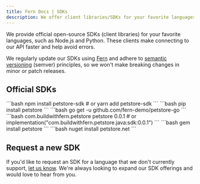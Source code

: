 ```yaml
---
title: Fern Docs | SDKs
description: We offer client libraries/SDKs for your favorite languages, generated by Fern from your OpenAPI specification file. 
---
```


We provide official open-source SDKs (client libraries) for your favorite languages, such as Node.js and Python. These clients make connecting to our API faster and help avoid errors.

We regularly update our SDKs using [Fern](https://buildwithfern.com/?utm_source=docs-starter-openapi/sdks) and adhere to [semantic versioning](https://semver.org/) (semver) principles, so we won't make breaking changes in minor or patch releases.

## Official SDKs 

<CodeBlocks>
  <CodeBlock title="Node">
  ```bash
  npm install petstore-sdk
  # or
  yarn add petstore-sdk
  ```
  </CodeBlock>
  <CodeBlock title="Python">
  ```bash
  pip install petstore
  ```
  </CodeBlock>
  <CodeBlock title="Go">
  ```bash
  go get -u github.com/fern-demo/petstore-go
  ```
  </CodeBlock>
  <CodeBlock title="Java">
  ```bash
  <dependency>
    <groupId>com.buildwithfern.petstore</groupId>
    <artifactId>petstore</artifactId>
    <version>0.0.1</version>
  </dependency>
  # or
  implementation("com.buildwithfern.petstore.java:sdk:0.0.1")
  ```
  </CodeBlock>
  <CodeBlock title="Ruby">
  ```bash
  gem install petstore
  ```
  </CodeBlock>
  <CodeBlock title="C#">
  ```bash
  nuget install petstore.net
  ```
  </CodeBlock>
</CodeBlocks>

## Request a new SDK 

If you'd like to request an SDK for a language that we don't currently support, [let us know](/welcome.mdx#get-support). We're always looking to expand our SDK offerings and would love to hear from you.